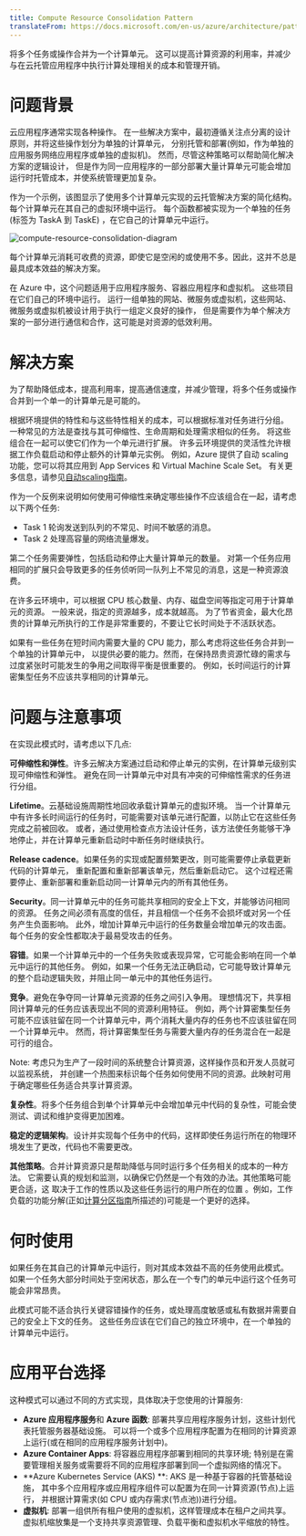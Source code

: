 ```yaml
---
title: Compute Resource Consolidation Pattern
translateFrom: https://docs.microsoft.com/en-us/azure/architecture/patterns/compute-resource-consolidation
---
```


将多个任务或操作合并为一个计算单元。
这可以提高计算资源的利用率，并减少与在云托管应用程序中执行计算处理相关的成本和管理开销。

# 问题背景

云应用程序通常实现各种操作。
在一些解决方案中，最初遵循关注点分离的设计原则，并将这些操作划分为单独的计算单元，
分别托管和部署(例如，作为单独的应用服务网络应用程序或单独的虚拟机)。
然而，尽管这种策略可以帮助简化解决方案的逻辑设计，
但是作为同一应用程序的一部分部署大量计算单元可能会增加运行时托管成本，并使系统管理更加复杂。

作为一个示例，该图显示了使用多个计算单元实现的云托管解决方案的简化结构。
每个计算单元在其自己的虚拟环境中运行。
每个函数都被实现为一个单独的任务(标签为 TaskA 到 TaskE) ，在它自己的计算单元中运行。

![compute-resource-consolidation-diagram](/asset/img/compute-resource-consolidation-diagram.png)

每个计算单元消耗可收费的资源，即使它是空闲的或使用不多。因此，这并不总是最具成本效益的解决方案。

在 Azure 中，这个问题适用于应用程序服务、容器应用程序和虚拟机。
这些项目在它们自己的环境中运行。
运行一组单独的网站、微服务或虚拟机，这些网站、微服务或虚拟机被设计用于执行一组定义良好的操作，
但是需要作为单个解决方案的一部分进行通信和合作，这可能是对资源的低效利用。

# 解决方案

为了帮助降低成本，提高利用率，提高通信速度，并减少管理，将多个任务或操作合并到一个单一的计算单元是可能的。

根据环境提供的特性和与这些特性相关的成本，可以根据标准对任务进行分组。
一种常见的方法是查找与其可伸缩性、生命周期和处理需求相似的任务。
将这些组合在一起可以使它们作为一个单元进行扩展。
许多云环境提供的灵活性允许根据工作负载启动和停止额外的计算单元实例。
例如，Azure 提供了自动 scaling 功能，您可以将其应用到 App Services 和 Virtual Machine Scale Set。
有关更多信息，请参见[自动scaling指南](https://docs.microsoft.com/en-us/previous-versions/msp-n-p/dn589774(v=pandp.10))。

作为一个反例来说明如何使用可伸缩性来确定哪些操作不应该组合在一起，请考虑以下两个任务:

* Task 1 轮询发送到队列的不常见、时间不敏感的消息。
* Task 2 处理高容量的网络流量爆发。

第二个任务需要弹性，包括启动和停止大量计算单元的数量。
对第一个任务应用相同的扩展只会导致更多的任务侦听同一队列上不常见的消息，这是一种资源浪费。

在许多云环境中，可以根据 CPU 核心数量、内存、磁盘空间等指定可用于计算单元的资源。
一般来说，指定的资源越多，成本就越高。
为了节省资金，最大化昂贵的计算单元所执行的工作是非常重要的，不要让它长时间处于不活跃状态。

如果有一些任务在短时间内需要大量的 CPU 能力，那么考虑将这些任务合并到一个单独的计算单元中，
以提供必要的能力。然而，在保持昂贵资源忙碌的需求与过度紧张时可能发生的争用之间取得平衡是很重要的。
例如，长时间运行的计算密集型任务不应该共享相同的计算单元。

# 问题与注意事项

在实现此模式时，请考虑以下几点:

**可伸缩性和弹性**。许多云解决方案通过启动和停止单元的实例，在计算单元级别实现可伸缩性和弹性。
避免在同一计算单元中对具有冲突的可伸缩性需求的任务进行分组。

**Lifetime**。云基础设施周期性地回收承载计算单元的虚拟环境。
当一个计算单元中有许多长时间运行的任务时，可能需要对该单元进行配置，以防止它在这些任务完成之前被回收。
或者，通过使用检查点方法设计任务，该方法使任务能够干净地停止，并在计算单元重新启动时中断任务时继续执行。

**Release cadence**。如果任务的实现或配置频繁更改，则可能需要停止承载更新代码的计算单元，
重新配置和重新部署该单元，然后重新启动它。
这个过程还需要停止、重新部署和重新启动同一计算单元内的所有其他任务。

**Security**。同一计算单元中的任务可能共享相同的安全上下文，并能够访问相同的资源。
任务之间必须有高度的信任，并且相信一个任务不会损坏或对另一个任务产生负面影响。
此外，增加计算单元中运行的任务数量会增加单元的攻击面。每个任务的安全性都取决于最易受攻击的任务。

**容错**。如果一个计算单元中的一个任务失败或表现异常，它可能会影响在同一个单元中运行的其他任务。
例如，如果一个任务无法正确启动，它可能导致计算单元的整个启动逻辑失败，并阻止同一单元中的其他任务运行。

**竞争**。避免在争夺同一计算单元资源的任务之间引入争用。
理想情况下，共享相同计算单元的任务应该表现出不同的资源利用特征。
例如，两个计算密集型任务可能不应该驻留在同一个计算单元中，两个消耗大量内存的任务也不应该驻留在同一个计算单元中。
然而，将计算密集型任务与需要大量内存的任务混合在一起是可行的组合。

Note: 考虑只为生产了一段时间的系统整合计算资源，这样操作员和开发人员就可以监视系统，
并创建一个热图来标识每个任务如何使用不同的资源。此映射可用于确定哪些任务适合共享计算资源。

**复杂性**。将多个任务组合到单个计算单元中会增加单元中代码的复杂性，可能会使测试、调试和维护变得更加困难。

**稳定的逻辑架构**。设计并实现每个任务中的代码，这样即使任务运行所在的物理环境发生了更改，代码也不需要更改。

**其他策略**。合并计算资源只是帮助降低与同时运行多个任务相关的成本的一种方法。
它需要认真的规划和监测，以确保它仍然是一个有效的办法。其他策略可能更合适，这
取决于工作的性质以及这些任务运行的用户所在的位置
。例如，工作负载的功能分解(正如[计算分区指南](https://docs.microsoft.com/en-us/previous-versions/msp-n-p/dn589773(v=pandp.10))所描述的)可能是一个更好的选择。

# 何时使用

如果任务在其自己的计算单元中运行，则对其成本效益不高的任务使用此模式。
如果一个任务大部分时间处于空闲状态，那么在一个专门的单元中运行这个任务可能会非常昂贵。

此模式可能不适合执行关键容错操作的任务，或处理高度敏感或私有数据并需要自己的安全上下文的任务。
这些任务应该在它们自己的独立环境中，在一个单独的计算单元中运行。

# 应用平台选择

这种模式可以通过不同的方式实现，具体取决于您使用的计算服务:

* **Azure 应用程序服务**和 **Azure 函数**: 部署共享应用程序服务计划，这些计划代表托管服务器基础设施。
  可以将一个或多个应用程序配置为在相同的计算资源上运行(或在相同的应用程序服务计划中)。
* **Azure Container Apps**: 将容器应用程序部署到相同的共享环境; 
  特别是在需要管理相关服务或需要将不同的应用程序部署到同一个虚拟网络的情况下。
* **Azure Kubernetes Service (AKS) **: AKS 是一种基于容器的托管基础设施，
  其中多个应用程序或应用程序组件可以配置为在同一计算资源(节点)上运行，
  并根据计算需求(如 CPU 或内存需求(节点池))进行分组。
* **虚拟机**: 部署一组供所有租户使用的虚拟机，这样管理成本在租户之间共享。
  虚拟机缩放集是一个支持共享资源管理、负载平衡和虚拟机水平缩放的特性。